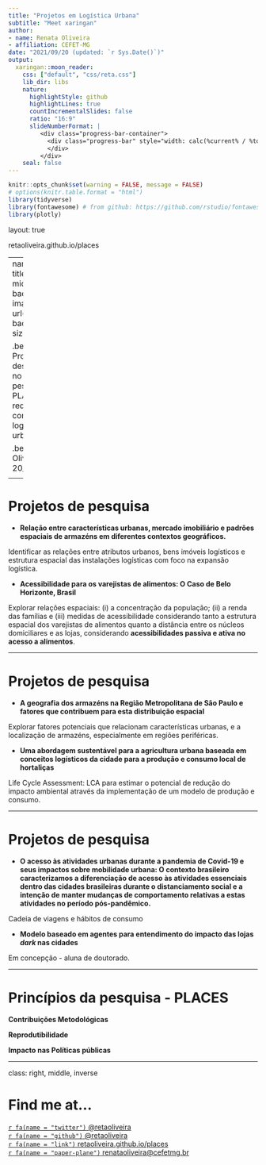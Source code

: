 ```yaml
---
title: "Projetos em Logística Urbana"
subtitle: "Meet xaringan"
author: 
- name: Renata Oliveira
- affiliation: CEFET-MG
date: "2021/09/20 (updated: `r Sys.Date()`)"
output:
  xaringan::moon_reader:
    css: ["default", "css/reta.css"]
    lib_dir: libs
    nature:
      highlightStyle: github
      highlightLines: true
      countIncrementalSlides: false
      ratio: "16:9"
      slideNumberFormat: |
         <div class="progress-bar-container">
           <div class="progress-bar" style="width: calc(%current% / %total% * 100%);">
           </div>
         </div>
    seal: false 
---
```


```r
knitr::opts_chunk$set(warning = FALSE, message = FALSE)
# options(knitr.table.format = "html")
library(tidyverse)
library(fontawesome) # from github: https://github.com/rstudio/fontawesome
library(plotly)
```


layout: true
  
<div class="my-footer"><span>retaoliveira.github.io/places</span></div>

<!-- this adds the link footer to all slides, depends on my-footer class in css-->

---
name: xaringan-title
class: left, middle
background-image: url(img/log7.jpg)
background-size: cover

.beige[
.larger[
Projetos em desenvolvimento no grupo de pesquisa PLACES e na rede NIUMAR com foco em logística urbana
]
]

.beige[
Renata Oliveira | 20/09/2021
]


<!-- this ends up being the title slide since seal = FALSE-->

---

# Projetos de pesquisa

- **Relação entre características urbanas, mercado imobiliário e padrões espaciais de armazéns em diferentes contextos geográficos.**

Identificar as relações entre atributos urbanos, bens imóveis logísticos e estrutura espacial das instalações logísticas com foco na expansão logística.

- **Acessibilidade para os varejistas de alimentos: O Caso de Belo Horizonte, Brasil**

Explorar relações espaciais: (i) a concentração da população; (ii) a renda das famílias e (iii) medidas de acessibilidade considerando tanto a estrutura espacial dos varejistas de alimentos quanto a distância entre os núcleos domiciliares e as lojas, considerando **acessibilidades passiva e ativa no acesso a alimentos**. 

---

# Projetos de pesquisa

- **A geografia dos armazéns na Região Metropolitana de São Paulo e fatores que contribuem para esta distribuição espacial**

Explorar fatores potenciais que relacionam características urbanas, e a localização de armazéns, especialmente em regiões periféricas. 

- **Uma abordagem sustentável para a agricultura urbana baseada em conceitos logísticos da cidade para a produção e consumo local de hortaliças**

Life Cycle Assessment: LCA para estimar o potencial de redução do impacto ambiental através da implementação de um modelo de produção e consumo. 

---

# Projetos de pesquisa

- **O acesso às atividades urbanas durante a pandemia de Covid-19 e seus impactos sobre mobilidade urbana: O contexto brasileiro caracterizamos a diferenciação de acesso às atividades essenciais dentro das cidades brasileiras durante o distanciamento social e a intenção de manter mudanças de comportamento relativas a estas atividades no período pós-pandêmico.**

Cadeia de viagens e hábitos de consumo

- **Modelo baseado em agentes para entendimento do impacto das lojas _dark_ nas cidades**

Em concepção - aluna de doutorado. 

---

# Princípios da pesquisa - PLACES

**Contribuições Metodológicas**

**Reprodutibilidade**

**Impacto nas Políticas públicas** 

---

class: right, middle, inverse


# Find me at...

[`r fa(name = "twitter")` @retaoliveira](http://twitter.com/retaoliveira)  
[`r fa(name = "github")` @retaoliveira](http://github.com/retaoliveira)  
[`r fa(name = "link")` retaoliveira.github.io/places](https://retaoliveira.github.io/places)  
[`r fa(name = "paper-plane")` renataoliveira@cefetmg.br](mailto:renataoliveira@cefetmg.br)



